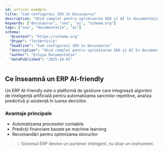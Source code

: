 ```yaml
---
id: articol-exemplu
title: "Cum configurezi SEO în Docusaurus"
description: "Ghid complet pentru optimizarea SEO și AI în documentația ta Docusaurus."
keywords: ["docusaurus", "seo", "ai", "schema.org"]
tags: ["seo", "documentatie", "ai"]
schema:
  "@context": "https://schema.org"
  "@type": "TechArticle"
  "headline": "Cum configurezi SEO în Docusaurus"
  "description": "Ghid complet pentru optimizarea SEO și AI în documentația ta Docusaurus."
  "author": "Echipa Documentație"
  "datePublished": "2025-10-02"
---
```



## Ce înseamnă un ERP AI-friendly

Un ERP AI-friendly este o platformă de gestiune care integrează algoritmi de inteligență artificială
pentru automatizarea sarcinilor repetitive, analiza predictivă și asistență în luarea deciziilor.

### Avantaje principale
- Automatizarea proceselor contabile
- Predicții financiare bazate pe machine learning
- Recomandări pentru optimizarea stocurilor

> 💡 Sistemul ERP devine un partener inteligent, nu doar un instrument.
